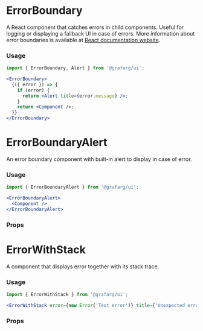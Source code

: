 
# ErrorBoundary

A React component that catches errors in child components. Useful for logging or displaying a fallback UI in case of errors. More information about error boundaries is available at [React documentation website](https://reactjs.org/docs/error-boundaries.html).

### Usage

```jsx
import { ErrorBoundary, Alert } from '@grafarg/ui';

<ErrorBoundary>
  {({ error }) => {
    if (error) {
      return <Alert title={error.message} />;
    }
    return <Component />;
  }}
</ErrorBoundary>
```

# ErrorBoundaryAlert

An error boundary component with built-in alert to display in case of error.

### Usage

```jsx
import { ErrorBoundaryAlert } from '@grafarg/ui';

<ErrorBoundaryAlert>
  <Component />
</ErrorBoundaryAlert>
```

### Props
<ArgsTable of={ErrorBoundaryAlert}/>


# ErrorWithStack
A component that displays error together with its stack trace.

### Usage

```jsx
import { ErrorWithStack } from '@grafarg/ui';

<ErrorWithStack error={new Error('Test error')} title={'Unexpected error'} errorInfo={null} />
```

### Props
<ArgsTable of={ErrorWithStack}/>


